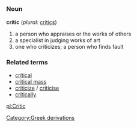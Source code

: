 =={{en}}==

===Noun===
'''critic''' (''plural:'' [[critics]])
# a person who appraises or the works of others
# a specialist in judging works of art
# one who criticizes; a person who finds fault

===Related terms===
*[[critical]]
*[[critical mass]]
*[[criticize]] / [[criticise]]
*[[critically]]

[[pl:Critic]]
[[Category:Greek derivations]]